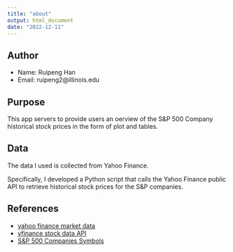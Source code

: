 ```yaml
---
title: "about"
output: html_document
date: "2022-12-11"
---
```

<!-- RMarkDown tutorial: https://rmarkdown.rstudio.com/authoring_basics.html -->

## Author
* Name: Ruipeng Han
* Email: ruipeng2@illinois.edu

## Purpose

This app servers to provide users an oerview of the S&P 500 Company historical stock prices in the form of plot and tables.


## Data

The data I used is collected from Yahoo Finance. 

Specifically, I developed a Python script that calls the Yahoo Finance public API to retrieve historical stock prices for the S&P companies.

## References

* [yahoo finance market data](https://finance.yahoo.com/quote/AAPL/history?p=AAPL)
* [yfinance stock data API](https://algotrading101.com/learn/yfinance-guide/)
* [S&P 500 Companies Symbols](https://stockmarketmba.com/stocksinthesp500.php)
